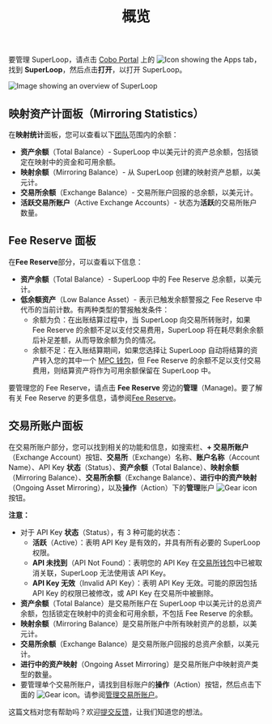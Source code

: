 ﻿---
title: "概览"
sidebarTitle: "概览"
---

要管理 SuperLoop，请点击 [Cobo Portal](https://portal.cobo.com/login) 上的 <img src="/en/images/common/icon_apps.svg" className="icon" alt="Icon showing the Apps tab"/>，找到 **SuperLoop**，然后点击**打开**，以打开 SuperLoop。

<img src="/cn/images/portal-apps/superloop/superloop-overview.svg" className="screenshot_full_screen" alt="Image showing an overview of SuperLoop" />


## 映射资产计面板（Mirroring Statistics）

在**映射统计**面板，您可以查看以下[团队](/cn/portal/organization/introduction)范围内的余额：

- **资产余额**（Total Balance）- SuperLoop 中以美元计的资产总余额，包括锁定在映射中的资金和可用余额。
- **映射余额**（Mirroring Balance）- 从 SuperLoop 创建的映射资产总额，以美元计。
- **交易所余额**（Exchange Balance）- 交易所账户回报的总余额，以美元计。
- **活跃交易所账户**（Active Exchange Accounts）- 状态为**活跃**的交易所账户数量。

## Fee Reserve 面板

在**Fee Reserve**部分，可以查看以下信息：

- **资产余额**（Total Balance）- SuperLoop 中的 Fee Reserve 总余额，以美元计。
- **低余额资产**（Low Balance Asset）- 表示已触发余额警报之 Fee Reserve 中代币的当前计数。有两种类型的警报触发条件：
   - 余额为负：在出账结算过程中，当 SuperLoop 向交易所转账时，如果 Fee Reserve 的余额不足以支付交易费用，SuperLoop 将在耗尽剩余余额后补足差额，从而导致余额为负的情况。
   - 余额不足：在入账结算期间，如果您选择让 SuperLoop 自动将结算的资产转入您的其中一个 [MPC 钱包](/cn/portal/mpc-wallets/introduction)，但 Fee Reserve 的余额不足以支付交易费用，则结算资产将作为可用余额保留在 SuperLoop 中。

要管理您的 Fee Reserve，请点击 **Fee Reserve** 旁边的**管理**（Manage)。要了解有关 Fee Reserve 的更多信息，请参阅[Fee Reserve](/cn/apps/superloop/manage-fee-reserve)。

## 交易所账户面板

在交易所账户部分，您可以找到相关的功能和信息，如搜索栏、**+ 交易所账户**（Exchange Account）按钮、**交易所**（Exchange）名称、**账户名称**（Account Name）、API Key **状态**（Status）、**资产余额**（Total Balance）、**映射余额**（Mirroring Balance）、**交易所余额**（Exchange Balance）、**进行中的资产映射**（Ongoing Asset Mirroring），以及**操作**（Action）下的**管理**账户 <img src="/en/images/common/icon_advanced.svg" className="icon" alt="Gear icon"/> 按钮。

**注意：**

- 对于 API Key **状态**（Status），有 3 种可能的状态：
   - **活跃**（Active）：表明 API Key 是有效的，并具有所有必要的 SuperLoop 权限。
   - **API 未找到**（API Not Found）：表明您的 API Key 在[交易所钱包](/cn/portal/exchange-wallets/introduction)中已被取消关联，SuperLoop 无法使用该 API Key。
   - **API Key 无效**（Invalid API Key）：表明 API Key 无效。可能的原因包括 API Key 的权限已被修改，或 API Key 在交易所中被删除。
- **资产余额**（Total Balance）是交易所账户在 SuperLoop 中以美元计的总资产余额，包括锁定在映射中的资金和可用余额，不包括 Fee Reserve 的余额。
- **映射余额**（Mirroring Balance）是交易所账户中所有映射资产的总额，以美元计。
- **交易所余额**（Exchange Balance）是交易所账户回报的总资产余额，以美元计。
- **进行中的资产映射**（Ongoing Asset Mirroring）是交易所账户中映射资产类型的数量。
- 要管理单个交易所账户，请找到目标账户的**操作**（Action）按钮，然后点击下面的 <img src="/en/images/common/icon_advanced.svg" className="icon" alt="Gear icon"/>。请参阅[管理交易所账户](/cn/apps/superloop/manage-an-exchange-account)。

<Tip>这篇文档对您有帮助吗？欢迎[提交反馈](https://forms.zohopublic.com/cobo/form/DocumentFeedbackForm/formperma/QvLOhxJv1_JMsJ-1dleZ8Itb_7rzN-LtgvsDdxosoVI?referrername=manuals)，让我们知道您的想法。</Tip>